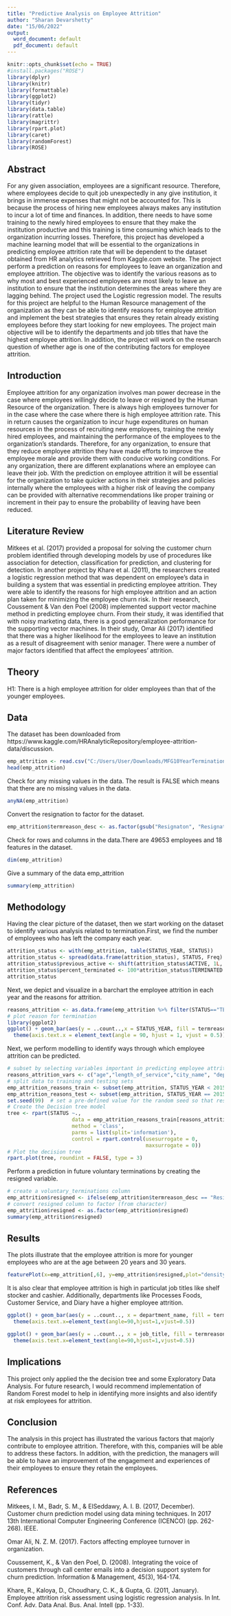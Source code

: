 ---
title: "Predictive Analysis on Employee Attrition"
author: "Sharan Devarshetty"
date: "15/06/2022"
output: 
  word_document: default
  pdf_document: default
---

```{r setup, include=FALSE}
knitr::opts_chunk$set(echo = TRUE)
#install.packages("ROSE")
library(dplyr)
library(knitr)
library(formattable)
library(ggplot2)
library(tidyr)
library(data.table) 
library(rattle)  
library(magrittr)  
library(rpart.plot)
library(caret)
library(randomForest)
library(ROSE)
```

## Abstract
For any given association, employees are a significant resource. Therefore, where employees decide to quit job unexpectedly in any give institution, it brings in immense expenses that might not be accounted for. This is because the process of hiring new employees always makes any institution to incur a lot of time and finances. In addition, there needs to have some training to the  newly hired employees to ensure that they make the institution productive and this training is time consuming which leads to the organization incurring losses. Therefore, this project has developed a machine learning model that will be essential to the organizations in predicting employee attrition rate that will be dependent to the dataset obtained from HR analytics retrieved from Kaggle.com website. The project perform a prediction on reasons for employees to leave an organization and employee attrition. The objective was to identify the various reasons as to why most and best experienced employees are most likely to leave an institution to ensure that the institution determines the areas where they are lagging behind. The project used the Logistic regression model. The results for this project are helpful to the Human Resource management of the organization as they can be able to identify reasons for employee attrition and implement the best strategies that ensures they retain already existing employees before they start looking for new employees. The project main objective will be to identify the departments and job titles that have the highest employee attrition. In addition, the project will work on the research question of whether age is one of the contributing factors for employee attrition. 

## Introduction

Employee attrition for any organization involves man power decrease in the case where employees willingly decide to leave or resigned by the Human Resource of the organization. There is always high employees turnover for in the case where the case where there is high employee attrition rate. This in return causes the organization to incur huge expenditures on human resources in the process of recruiting new employees, training the newly hired employees, and maintaining the performance of the employees to the organization's standards. Therefore, for any organization, to ensure that they reduce employee attrition they have made efforts to improve the employee morale and provide them with conducive working conditions. For any organization, there are different explanations where an employee can leave their job. 
With the prediction on employee attrition it will be essential for the organization to take quicker actions in their strategies and policies internally where the employees with a higher risk of leaving the company can be provided with alternative recommendations like proper training or increment in their pay to ensure the probability of leaving have been reduced. 

## Literature Review

Mitkees et al. (2017) provided a proposal for solving the customer churn problem identified through developing models by use of procedures like association for detection, classification for prediction, and clustering for detection. In another project by Khare et al. (2011), the researchers created a logistic regression method that was dependent on employee's data in building a system that was essential in predicting employee attrition. They were able to identify the reasons for high employee attrition and an action plan taken for minimizing the employee churn risk. In their research, Coussement & Van den Poel (2008) implemented support vector machine method in predicting employee churn. From their study, it was identified that with noisy marketing data, there is a good generalization performance for the supporting vector machines. In their study, Omar Ali (2017) identified that there was a higher likelihood for the employees to leave an institution as a result of disagreement with senior manager. There were a number of major factors identified that affect the employees' attrition. 

## Theory
H1: There is a high employee attrition for older employees than that of the younger employees. 


## Data

The dataset has been downloaded from https://www.kaggle.com/HRAnalyticRepository/employee-attrition-data/discussion. 



```{r echo=FALSE}
emp_attrition <- read.csv("C:/Users/User/Downloads/MFG10YearTerminationData.csv", stringsAsFactors =  F)
head(emp_attrition)

```
Check for any missing values in the data. The result is FALSE which means that there are no missing values in the data. 

```{r}
anyNA(emp_attrition)
```
Convert the resignation to factor for the dataset. 
```{r}
emp_attrition$termreason_desc <- as.factor(gsub("Resignaton", "Resignation", emp_attrition$termreason_desc))
```
Check for rows and columns in the data.There are 49653 employees and 18 features in the dataset.  


```{r}
dim(emp_attrition)

```
Give a summary of the data emp_attrition

```{r}
summary(emp_attrition)

```

## Methodology

Having the clear picture of the dataset, then we start working on the dataset to identify various analysis related to termination.First, we find the number of employees who has left the company each year.

```{r}
attrition_status <- with(emp_attrition, table(STATUS_YEAR, STATUS))
attrition_status <- spread(data.frame(attrition_status), STATUS, Freq)
attrition_status$previous_active <- shift(attrition_status$ACTIVE, 1L, type = "lag")
attrition_status$percent_terminated <- 100*attrition_status$TERMINATED / attrition_status$previous_active
attrition_status

```

Next, we depict and visualize in a barchart the employee attrition in each year and the reasons for attrition. 

```{r}
reasons_attrition <- as.data.frame(emp_attrition %>% filter(STATUS=="TERMINATED"))
# plot reason for termination
library(ggplot2)
ggplot() + geom_bar(aes(y = ..count..,x = STATUS_YEAR, fill = termreason_desc), data=reasons_attrition, position = position_stack()) +
  theme(axis.text.x = element_text(angle = 90, hjust = 1, vjust = 0.5))

```

Next, we perform modelling to identify ways through which employee attrition can be predicted. 

```{r}
# subset by selecting variables important in predicting employee attrition
reasons_attrition_vars <- c("age","length_of_service","city_name", "department_name","job_title","store_name","gender_full","BUSINESS_UNIT","STATUS")
# split data to training and testing sets
emp_attrition_reasons_train <- subset(emp_attrition, STATUS_YEAR < 2015)
emp_attrition_reasons_test <- subset(emp_attrition, STATUS_YEAR == 2015)
set.seed(99)  # set a pre-defined value for the random seed so that results are repeatable
# Create the Decision tree model
tree <- rpart(STATUS ~.,
                     data = emp_attrition_reasons_train[reasons_attrition_vars],
                     method = 'class',
                     parms = list(split='information'),
                     control = rpart.control(usesurrogate = 0,
                                             maxsurrogate = 0))
# Plot the decision tree
rpart.plot(tree, roundint = FALSE, type = 3)
```

Perform a prediction in future voluntary terminations by creating the resigned variable.

```{r}
# create a voluntary_terminations column
emp_attrition$resigned <- ifelse(emp_attrition$termreason_desc == "Resignation", "Yes", "No")
# convert resigned column to factor (from character)
emp_attrition$resigned <- as.factor(emp_attrition$resigned)  
summary(emp_attrition$resigned)
```



## Results

The plots illustrate that the employee attrition is more for younger employees who are at the age between 20 years and 30 years.

```{r echo=FALSE}
featurePlot(x=emp_attrition[,6], y=emp_attrition$resigned,plot="density",auto.key = list(columns = 2), labels = c("Age (years)", ""))
```

It is also clear that employee attrition is high in particulat job titles like shelf stocker and cashier. Additionally, departments like Processes Foods, Customer Service, and Diary have a higher employee attrition. 

```{r echo=FALSE}
ggplot() + geom_bar(aes(y = ..count.., x = department_name, fill = termreason_desc), data=reasons_attrition, position = position_stack())+
  theme(axis.text.x=element_text(angle=90,hjust=1,vjust=0.5))
```

```{r echo=FALSE}

ggplot() + geom_bar(aes(y = ..count.., x = job_title, fill = termreason_desc), data=reasons_attrition, position = position_stack())+
  theme(axis.text.x=element_text(angle=90,hjust=1,vjust=0.5))
```

## Implications

This project only applied the the decision tree and some Exploratory Data Analysis. For future research, I would recommend implementation of Random Forest model to help in identifying more insights and also identify at risk employees for attrition. 
 
## Conclusion

The analysis in this project has illustrated the various factors that majorly contribute to employee attrition. Therefore, with this, companies will be able to address these factors. In addition, with the prediction, the managers will be able to have an improvement of the engagement and experiences of their employees to ensure they retain the employees. 

## References

Mitkees, I. M., Badr, S. M., & ElSeddawy, A. I. B. (2017, December). Customer churn prediction model using data mining techniques. In 2017 13th International Computer Engineering Conference (ICENCO) (pp. 262-268). IEEE.

Omar Ali, N. Z. M. (2017). Factors affecting employee turnover in organization.

Coussement, K., & Van den Poel, D. (2008). Integrating the voice of customers through call center emails into a decision support system for churn prediction. Information & Management, 45(3), 164-174.

Khare, R., Kaloya, D., Choudhary, C. K., & Gupta, G. (2011, January). Employee attrition risk assessment using logistic regression analysis. In Int. Conf. Adv. Data Anal. Bus. Anal. Intell (pp. 1-33).
